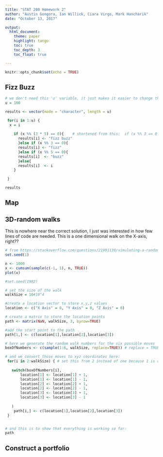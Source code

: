 ```yaml
---
title: "STAT 200 Homework 2"
author: "Austin Gongora, Ian Willick, Ciara Virgo, Mark Hancharik"
date: "October 13, 2017"

output: 
  html_document:
    theme: paper    
    highlight: tango 
    toc: true
    toc_depth: 3
    toc_float: true

---
```


```r
knitr::opts_chunk$set(echo = TRUE)
```

## Fizz Buzz

```r

# we don't need this 'u' variable, it just makes it easier to change the length -MH
u = 100

results <- vector(mode = "character", length = u)

 for(i in 1:u) {
  x = i
  
    if (x %% (3 * 5) == 0){    # shortened from this:  if (x %% 3 == 0 & x %% 5 == 0){
      results[i] <- "fizz buzz"
      }else if (x %% 3 == 0){
      results[i] <- "fizz"
      }else if (x %% 5 == 0){
      results[i]  <- "buzz"
      }else{
      results[i]  <- i
    }

 }

results


```

## Map




## 3D-random walks

This is nowhere near the correct solution, I just was interested in how few lines of code are needed. This is a one dimensional walk on the X-axis, right??


```r
# from https://stackoverflow.com/questions/21991130/simulating-a-random-walk#21991340
set.seed(1)

n <- 1000
x <- cumsum(sample(c(-1, 1), n, TRUE))
plot(x)


```

```r
#set.seed(1982)

# set the size of the walk
walkSize = 10#10^4

#create a location vector to store x,y,z values
location <- c("X Axis" = 0, "Y Axis" = 0, "Z Axis" = 0)

# create a matrix to store the location points
path <- matrix(NaN, walkSize, 3, byrow=TRUE)

#add the start point to the path
path[1,] <- c(location[1],location[2],location[3])

# here we generate the random walk numbers for the six possible moves
boxOfNumbers <- c(sample(1:6, walkSize, replace=TRUE)) # replace = TRUE to allow for repeat numbers

# and we convert those moves to xyz coordinates here:
 for(i in 2:walkSize) { # set this from 2 instead of one because 1 is our starting point
   
   switch(boxOfNumbers[i],
       location[1] <- location[1] + 1,
       location[1] <- location[1] - 1,
       location[2] <- location[2] + 1,
       location[2] <- location[2] - 1,
       location[3] <- location[3] + 1,
       location[3] <- location[3] - 1
     
   )
    path[i,] <- c(location[1],location[2],location[3])
 }


# and this is to show that everything is working so far:
path


```



## Construct a portfolio




